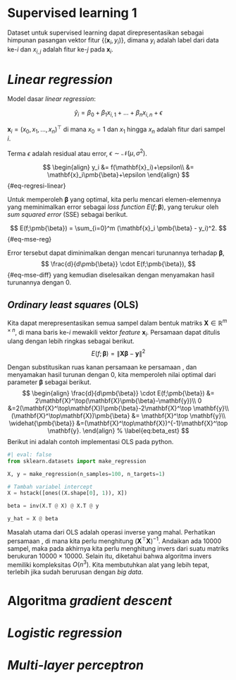 # Supervised learning 1

Dataset untuk supervised learning dapat direpresentasikan sebagai himpunan pasangan vektor fitur $\left\{ (\mathbf{x}_i, y_i) \right\}$, dimana $y_i$ adalah label dari data ke-$i$ dan $x_{i,j}$ adalah fitur ke-$j$ pada $\mathbf{x}_i$.


# _Linear regression_

Model dasar _linear regression_: 

$$
\hat{y}_i = \beta_0 + \beta_1 x_{i,1} + ... + \beta_n x_{i,n} + \epsilon
$$

$\mathbf{x}_i = (x_0, x_1, ..., x_n)^\top$ di mana $x_0 = 1$ dan $x_1$ hingga $x_n$ adalah fitur dari sampel $i$.

Terma $\epsilon$ adalah residual atau error, $\epsilon \sim \mathcal{N}(\mu, \sigma^2)$. 

$$
\begin{align}
	y_i &= f(\mathbf{x}_i)+\epsilon\\
	    &= \mathbf{x}_i\pmb{\beta}+\epsilon
\end{align}
$${#eq-regresi-linear}

Untuk memperoleh $\pmb{\beta}$ yang optimal, kita perlu mencari elemen-elemennya yang meminimalkan error sebagai _loss function_ $E(f;\pmb{\beta})$, yang terukur oleh _sum squared error_ (SSE) sebagai berikut.


$$
E(f;\pmb{\beta}) = \sum_{i=0}^m (\mathbf{x}_i \pmb{\beta} - y_i)^2.
$${#eq-mse-reg}

Error tersebut dapat diminimalkan dengan mencari turunannya terhadap $\pmb{\beta}$,
$$
\frac{d}{d\pmb{\beta}} \cdot E(f;\pmb{\beta}),
$${#eq-mse-diff}
yang kemudian diselesaikan dengan menyamakan hasil turunannya dengan $0$.

## _Ordinary least squares_ (OLS)

Kita dapat merepresentasikan semua sampel dalam bentuk matriks $\mathbf{X} \in \mathbb{R}^{m \times n}$, di mana baris ke-$i$ mewakili vektor _feature_ $\mathbf{x}_i$.
Persamaan \ref{eq:mse_reg} dapat ditulis ulang dengan lebih ringkas sebagai berikut.
$$
E(f;\pmb{\beta}) = \lVert \mathbf{X}\pmb{\beta} - \mathbf{y} \rVert^2
% \label{eq:mse_matrix_form}
$$


Dengan substitusikan ruas kanan persamaan \ref{eq:mse_matrix_form} ke persamaan \ref{eq:mse_diff}, dan menyamakan hasil turunan dengan 0, kita memperoleh nilai optimal dari parameter $\pmb{\beta}$ sebagai berikut.
$$
\begin{align}
	\frac{d}{d\pmb{\beta}} \cdot E(f;\pmb{\beta}) &= 2\mathbf{X}^\top(\mathbf{X}\pmb{\beta}-\mathbf{y})\\
	0 &=2(\mathbf{X}^\top\mathbf{X})\pmb{\beta}-2\mathbf{X}^\top \mathbf{y}\\
	(\mathbf{X}^\top\mathbf{X})\pmb{\beta} &= \mathbf{X}^\top \mathbf{y}\\
	\widehat{\pmb{\beta}} &=(\mathbf{X}^\top\mathbf{X})^{-1}\mathbf{X}^\top 
    \mathbf{y}.
\end{align}
% \label{eq:beta_est}
$$
Berikut ini adalah contoh implementasi OLS pada python.

```python
#| eval: false
from sklearn.datasets import make_regression

X, y = make_regression(n_samples=100, n_targets=1)

# Tambah variabel intercept
X = hstack([ones((X.shape[0], 1)), X])

beta = inv(X.T @ X) @ X.T @ y

y_hat = X @ beta

```

Masalah utama dari OLS adalah operasi inverse yang mahal.
Perhatikan persamaan \ref{eq:beta_est}, di mana kita perlu menghitung $(\mathbf{X}^\top\mathbf{X})^{-1}$.
Andaikan ada 10000 sampel, maka pada akhirnya kita perlu menghitung invers dari suatu matriks berukuran $10000 \times 10000$.
Selain itu, diketahui bahwa algoritma invers memiliki kompleksitas $O(n^3)$.
Kita membutuhkan alat yang lebih tepat, terlebih jika sudah berurusan dengan _big data_.


# Algoritma _gradient descent_

# _Logistic regression_

# _Multi-layer perceptron_